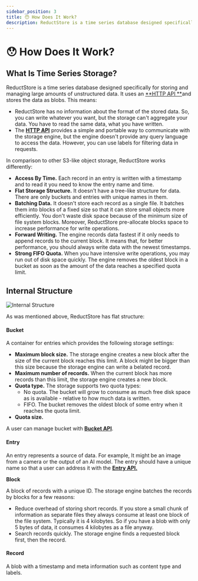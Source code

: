 ```yaml
---
sidebar_position: 3
title: 😯 How Does It Work?
description: ReductStore is a time series database designed specifically for storing and managing large amounts of unstructured data.
---
```


<head>
  <link rel="canonical" href="https://www.reduct.store/docs/how-does-it-work" />
</head>

# 😯 How Does It Work?

## What Is Time Series Storage?

ReductStore is a time series database designed specifically for storing and managing large amounts of unstructured data. It uses an [**HTTP API **](./http-api)and stores the data as blobs. This means:

- ReductStore has no information about the format of the stored data. So, you can write whatever you want, but the storage can't aggregate your data. You have to read the same data, what you have written.
- The [**HTTP API**](./http-api) provides a simple and portable way to communicate with the storage engine, but the engine doesn't provide any query language to access the data. However, you can use labels for filtering data in requests.

In comparison to other S3-like object storage, ReductStore works differently:

- **Access By Time.** Each record in an entry is written with a timestamp and to read it you need to know the entry name and time.
- **Flat Storage Structure.** It doesn't have a tree-like structure for data. There are only buckets and entries with unique names in them.
- **Batching Data.** It doesn't store each record as a single file. It batches them into blocks of a fixed size so that it can store small objects more efficiently. You don't waste disk space because of the minimum size of file system blocks. Moreover, ReductStore pre-allocate blocks space to increase performance for write operations.
- **Forward Writing.** The engine records data fastest if it only needs to append records to the current block. It means that, for better performance, you should always write data with the newest timestamps.
- **Strong FIFO Quota.** When you have intensive write operations, you may run out of disk space quickly. The engine removes the oldest block in a bucket as soon as the amount of the data reaches a specified quota limit.

## Internal Structure

![Internal Structure](./img/internal_structure.svg)

As was mentioned above, ReductStore has flat structure:

#### **Bucket**

A container for entries which provides the following storage settings:

- **Maximum block size.** The storage engine creates a new block after the size of the current block reaches this limit. A block might be bigger than this size because the storage engine can write a belated record.
- **Maximum number of records.** When the current block has more records than this limit, the storage engine creates a new block.
- **Quota type.** The storage supports two quota types:
  - No quota. The bucket will grow to consume as much free disk space as is available - relative to how much data is written.
  - FIFO. The bucket removes the oldest block of some entry when it reaches the quota limit.
- **Quota size.**

A user can manage bucket with [**Bucket API**](./http-api/bucket-api).

#### Entry

An entry represents a source of data. For example, It might be an image from a camera or the output of an AI model. The entry should have a unique name so that a user can address it with the [**Entry API.**](./http-api/entry-api)

**Block**

A block of records with a unique ID. The storage engine batches the records by blocks for a few reasons:

- Reduce overhead of storing short records. If you store a small chunk of information as separate files they always consume at least one block of the file system. Typically it is 4 kilobytes. So if you have a blob with only 5 bytes of data, it consumes 4 kilobytes as a file anyway.
- Search records quickly. The storage engine finds a requested block first, then the record.

#### Record

A blob with a timestamp and meta information such as content type and labels.
